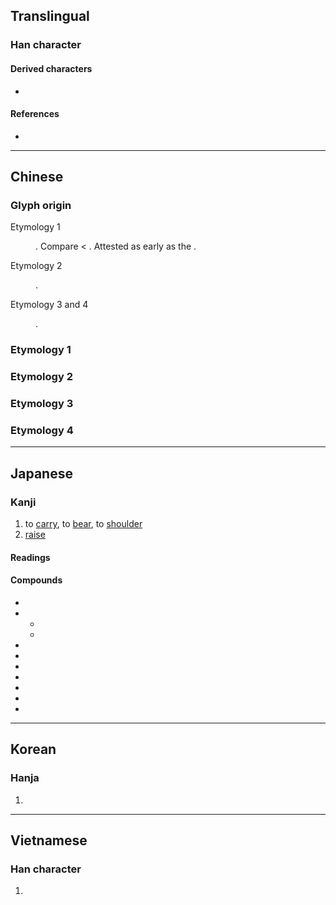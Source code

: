 {{also|擔}}
{{character info}}
==Translingual==
{{ja-forms|担|担|[[擔]]}}

===Han character===
{{Han char|rn=64|rad=手|as=05|sn=8|four=|canj=QAM|ids=⿰扌旦}}

====Derived characters====
* {{l|mul|[[𠵆]], [[𦏄]], [[𭡹]], [[𭻛]]}}

====References====
* {{Han ref|kx=0424.190|dkj=11941|dj=0772.150|hdz=31851.040|uh=62C5|ud=25285}}

----

==Chinese==

===Glyph origin===
{{Han etym}}

; Etymology 1
: {{Han simp|擔|f=詹|t=旦}}. Compare {{zh-l|胆}} < {{zh-l|*膽|dǎn}}. Attested as early as the {{w|Yuan dynasty}}.

; Etymology 2
: {{Han simp|揭|f=曷|t=旦}}.

; Etymology 3 and 4
: {{Han compound|手|alt1=扌|旦|ls=psc|c1=s|c2=p|t1=hand}}.

===Etymology 1===
{{zh-see|擔|sv}} <!-- Refer https://www.moedict.tw/担 -->

===Etymology 2===
{{zh-see|揭|v}}

===Etymology 3===
{{zh-see|撣|v}}

===Etymology 4===
{{zh-see|笪|v}}

----

==Japanese==
{{ja-kanji forms|担|擔}}
{{wp|lang=ja}}

===Kanji===
{{ja-kanji|grade=6|rs=手05|kyu=擔}}

# to [[carry]], to [[bear]], to [[shoulder]]
# [[raise]]

====Readings====
{{ja-readings
|goon=たん<たむ
|kanon=たん<たむ
|kun=かつ-ぐ, にな-う
}}

====Compounds====
{{der-top|Compounds}}
* {{ja-r|担%架|たん%か|[[stretcher]]; [[litter]]}}
* {{ja-r|担%当|たん%とう|responsible (for something)}}
** {{ja-r|担%当%医|たん%とう%い|attending physician}}
** {{ja-r|担%当%者|たん%とう%しゃ|person in charge (of something)}}
* {{ja-r|担%任|たん%にん|in charge of a class; [[teacher]]}}
* {{ja-r|担%保|たん%ぽ|[[collateral]]}}
* {{ja-r|加%担|か%たん|[[support]]; [[assistance]]; [[complicity]]}}
* {{ja-r|負%担|ふ%たん|[[burden]]}}
* {{ja-r|分%担|ぶん%たん|[[division of labour]]}}
* {{ja-r|担い%手|にない%て|[[bearer]]; [[carrier]]}}
* {{ja-r|担い 桶|にない おけ}}
{{der-bottom}}

----

==Korean==

===Hanja===
{{ko-hanja|hangeul=단|eumhun=|rv=dan|mr=tan|y=tan}}

# {{rfdef|ko|sort=手05}}

----

==Vietnamese==

===Han character===
{{vi-hantu|[[đam]], [[đảm]], [[đẵn]], [[đắn]], [[đẵm]], [[tạ]]|rs=手05}}

# {{rfdef|vi|sort=手05}}